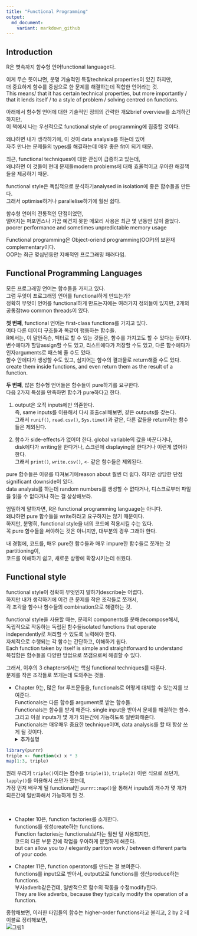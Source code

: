 ```yaml
---
title: "Functional Programming"
output:
  md_document:
    variant: markdown_github
---
```


## Introduction
R은 뼛속까지 함수형 언어functional language다.

이게 무슨 뜻이냐면, 분명 기술적인 특징technical properties이 있긴 하지만, <br />
	더 중요하게 함수를 중심으로 한 문제를 해결하는데 적합한 언어라는 것.<br />
This means/  that it has certain technical properties, but more importantly / that it
	lends itself / to a style of problem / solving centred on functions.

아래에서 함수형 언어에 대한 기술적인 정의의 간략한 개요brief overview를 소개하긴 하지만, <br />
	이 책에서 나는 우선적으로 functional style of programming에 집중할 것이다.
	
왜냐하면 내가 생각하기에, 이 것이 data analysis를 하는데 있어 <br />
	자주 만나는 문제들의 types를 해결하는데 매우 좋은 fit이 되기 때문.
	
최근, functional techniques에 대한 관심이 급증하고 있는데, <br />
  왜냐하면 이 것들이 현대 문제들modern problems에 대해 효율적이고 우아한 해결책들을 제공하기 때문.

functional style은 독립적으로 분석하기analysed in isolation에 좋은 함수들을 만든다. <br />
그래서 optimise하거나 parallelise하기에 훨씬 쉽다.

함수형 언어의 전통적인 단점이었던, <br />
	떨어지는 퍼포먼스나 가끔 예견치 못한 메모리 사용은 최근 몇 년동안 많이 줄었다.<br />
	poorer performance and sometimes unpredictable memory usage

Functional programming은 Object-oriend programming(OOP)의 보완재complementary이다.<br />
OOP는 최근 몇십년동안 지배적인 프로그래밍 패러다임.

## Functional Programming Languages
모든 프로그래밍 언어는 함수들을 가지고 있다. <br />
그럼 무엇이 프로그래밍 언어를 functional하게 만드는가?<br />
정확히 무엇이 언어를 functional하게 만드는지에는 여러가지 정의들이 있지만, 2개의 공통점two common threads이 있다.

**첫 번째**, functional 언어는 first-class functions를 가지고 있다. <br />
여타 다른 데이터 구조들과 똑같이 행동하는 함수들.<br />
R에서는, 이 말인즉슨, 벡터로 할 수 있는 것들은, 함수를 가지고도 할 수 있다는 뜻이다.<br />
변수에다가 할당assign할 수도 있고, 리스트에다가 저장할 수도 있고, 다른 함수에다가 인자arguments로 패스해 줄 수도 있다.<br />
함수 안에다가 생성할 수도 있고, 심지어는 함수의 결과물로 return해줄 수도 있다. <br />
create them inside functions, and even return them as the result of a function.

**두 번째**, 많은 함수형 언어들은 함수들이 pure하기를 요구한다. <br />
다음 2가지 특성을 만족하면 함수가 pure하다고 한다.

1) output은 오직 inputs에만 의존한다. <br />
즉, same inputs를 이용해서 다시 호출call해보면, 같은 outputs를 갖는다.<br />
그래서 `runif()`, `read.csv()`, `Sys.time()`과 같은, 다른 값들을 return하는 함수들은 제외된다.

2) 함수가 side-effects가 없어야 한다. global variable의 값을 바꾼다거나, <br />
disk에다가 writing을 한다거나, 스크린에 displaying을 한다거나 이런게 없어야 한다. <br />
그래서 `print()`, `write.csv()`, `<-` 같은 함수들은 제외된다.

pure 함수들은 이유를 따져보기에reason about 훨씬 더 쉽다. 하지만 상당한 단점significant downside이 있다.<br />
data analysis를 하는데 random numbers를 생성할 수 없다거나, 디스크로부터 파일을 읽을 수 없다거나
하는 걸 상상해보라.

엄밀하게 말하자면, R은 functional programming language는 아니다.<br />
왜냐하면 pure 함수들을 write하라고 요구하지는 않기 때문이다.<br />
하지만, 분명히, functional style을 너의 코드에 적용시킬 수는 있다.<br />
꼭 pure 함수들을 써야하는 것은 아니지만, 대부분의 경우 그래야 한다.

내 경험에, 코드를, 매우 pure한 함수들과 매우 impure한 함수들로 쪼개는 것partitioning이,<br />
	코드를 이해하기 쉽고, 새로운 상황에 확장시키는데 쉬웠다.
	
	
## Functional style
functional style이 정확히 무엇인지 말하기describe는 어렵다.<br />
하지만 내가 생각하기에 이건 큰 문제를 작은 조각들로 쪼개서, <br />
	각 조각을 함수나 함수들의 combination으로 해결하는 것.
	
functional style을 사용할 때는, 문제의 components를 분해decompose해서,<br />
	독립적으로 작동하는 독립된 함수들isolated functions that operate independently로 처리할 수 있도록 노력해야 한다.<br />
자체적으로 수행되는 각 함수는 간단하고, 이해하기 쉽다.<br />
Each function taken by itself is simple and straightforward to understand<br />
복잡함은 함수들을 다양한 방법으로 쪼갬으로써 해결할 수 있다.


그래서, 이후의 3 chapters에서는 핵심 functional techniques를 다룬다.<br /> 
문제를 작은 조각들로 쪼개는데 도와주는 것들.

- Chapter 9는, 많은 for 루프문들을, functionals로 어떻게 대체할 수 있는지를 보여준다.<br />
Functionals는 다른 함수를 argument로 받는 함수들.<br />
Functionals는 함수를 받게 해준다. single input을 받아서 문제를 해결하는 함수.<br />
	그리고 이걸 inputs가 몇 개가 되든간에 가능하도록 일반화해준다.<br />
Functionals는 매우매우 중요한 technique이며, data analysis를 할 때 항상 쓰게 될 것이다.<br />
<details>
<summary>추가설명</summary>
지금은 뭔소리인가 하겠지만, 당장 다음 Chapter를 보기만 해도 그리 어려운 말이 아니다.<br /> 
그래도 간단한 예를 소개해보자.<br />
당장 다음 Chapter에 나오는 예를 해보자면, 

```r
library(purrr)
triple <- function(x) x * 3
map(1:3, triple)
```

원래 우리가 `triple()`이라는 함수를 `triple(1)`, `triple(2)` 이런 식으로 쓰던가, `lapply()`를 이용해서 쓰던가 했는데, <br />
가장 먼저 배우게 될 functional인 `purrr::map()`을 통해서 inputs의 개수가 몇 개가 되든간에 일반화해서 가능하게 된 것.
</details>
<br />


- Chapter 10은, function factories를 소개한다.<br />
functions를 생성create하는 functions. <br />
Function factories는 functionals보다는 훨씬 덜 사용되지만, <br />
	코드의 다른 부분 간에 작업을 우아하게 분할하게 해준다.<br />
	but can allow you to / elegantly partiton work / between different parts of your code.
<br />

- Chapter 11은, function operators를 만드는 걸 보여준다.<br />
functions를 input으로 받아서, output으로 functions를 생산produce하는 functions.<br />
부사adverb같은건데, 일반적으로 함수의 작동을 수정modify한다.<br />
They are like adverbs, because they typically modify the operation of a function.<br />

종합해보면, 이러한 타입들의 함수는 higher-order functions라고 불리고, 2 by 2 테이블로 정리해보면,<br />
![그림1](https://d33wubrfki0l68.cloudfront.net/1dff819e743f280bbab1c55f8f063e60b6a0d2fb/2269e/diagrams/fp.png)
